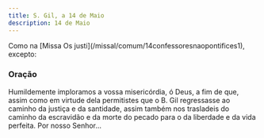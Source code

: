 ```yaml
---
title: S. Gil, a 14 de Maio
description: 14 de Maio
---
```


<aside>
  Como na [Missa Os justi](/missal/comum/14confessoresnaopontifices1), excepto:
</aside>

### Oração

Humildemente imploramos a vossa misericórdia, ó Deus, a fim de que, assim
como em virtude dela permitistes que o B. Gil regressasse ao caminho da
justiça e da santidade, assim também nos trasladeis do caminho da
escravidão e da morte do pecado para o da liberdade e da vida perfeita.
Por nosso Senhor...
